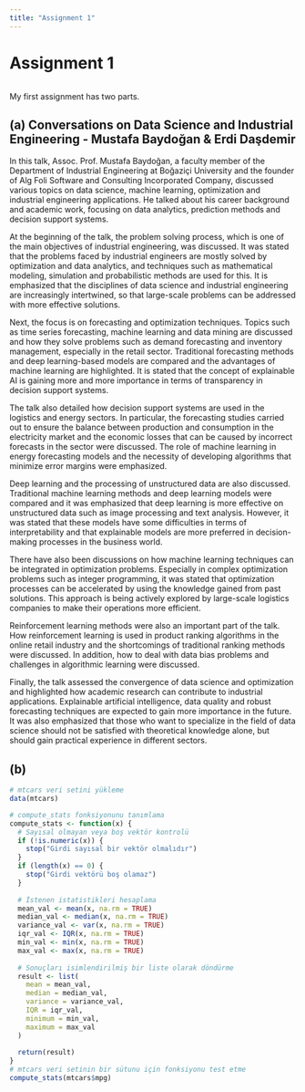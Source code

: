 ```yaml
---
title: "Assignment 1"
---
```


# Assignment 1

```r

```

My first assignment has two parts.

## (a) **Conversations on Data Science and Industrial Engineering - Mustafa Baydoğan & Erdi Daşdemir**

In this talk, Assoc. Prof. Mustafa Baydoğan, a faculty member of the Department of Industrial Engineering at Boğaziçi University and the founder of Alg Foli Software and Consulting Incorporated Company, discussed various topics on data science, machine learning, optimization and industrial engineering applications. He talked about his career background and academic work, focusing on data analytics, prediction methods and decision support systems.

At the beginning of the talk, the problem solving process, which is one of the main objectives of industrial engineering, was discussed. It was stated that the problems faced by industrial engineers are mostly solved by optimization and data analytics, and techniques such as mathematical modeling, simulation and probabilistic methods are used for this. It is emphasized that the disciplines of data science and industrial engineering are increasingly intertwined, so that large-scale problems can be addressed with more effective solutions.

Next, the focus is on forecasting and optimization techniques. Topics such as time series forecasting, machine learning and data mining are discussed and how they solve problems such as demand forecasting and inventory management, especially in the retail sector. Traditional forecasting methods and deep learning-based models are compared and the advantages of machine learning are highlighted. It is stated that the concept of explainable AI is gaining more and more importance in terms of transparency in decision support systems.

The talk also detailed how decision support systems are used in the logistics and energy sectors. In particular, the forecasting studies carried out to ensure the balance between production and consumption in the electricity market and the economic losses that can be caused by incorrect forecasts in the sector were discussed. The role of machine learning in energy forecasting models and the necessity of developing algorithms that minimize error margins were emphasized.

Deep learning and the processing of unstructured data are also discussed. Traditional machine learning methods and deep learning models were compared and it was emphasized that deep learning is more effective on unstructured data such as image processing and text analysis. However, it was stated that these models have some difficulties in terms of interpretability and that explainable models are more preferred in decision-making processes in the business world.

There have also been discussions on how machine learning techniques can be integrated in optimization problems. Especially in complex optimization problems such as integer programming, it was stated that optimization processes can be accelerated by using the knowledge gained from past solutions. This approach is being actively explored by large-scale logistics companies to make their operations more efficient.

Reinforcement learning methods were also an important part of the talk. How reinforcement learning is used in product ranking algorithms in the online retail industry and the shortcomings of traditional ranking methods were discussed. In addition, how to deal with data bias problems and challenges in algorithmic learning were discussed.

Finally, the talk assessed the convergence of data science and optimization and highlighted how academic research can contribute to industrial applications. Explainable artificial intelligence, data quality and robust forecasting techniques are expected to gain more importance in the future. It was also emphasized that those who want to specialize in the field of data science should not be satisfied with theoretical knowledge alone, but should gain practical experience in different sectors.

## (b)

```r
# mtcars veri setini yükleme
data(mtcars)

# compute_stats fonksiyonunu tanımlama
compute_stats <- function(x) {
  # Sayısal olmayan veya boş vektör kontrolü
  if (!is.numeric(x)) {
    stop("Girdi sayısal bir vektör olmalıdır")
  }
  if (length(x) == 0) {
    stop("Girdi vektörü boş olamaz")
  }
  
  # İstenen istatistikleri hesaplama
  mean_val <- mean(x, na.rm = TRUE)
  median_val <- median(x, na.rm = TRUE)
  variance_val <- var(x, na.rm = TRUE)
  iqr_val <- IQR(x, na.rm = TRUE)
  min_val <- min(x, na.rm = TRUE)
  max_val <- max(x, na.rm = TRUE)
  
  # Sonuçları isimlendirilmiş bir liste olarak döndürme
  result <- list(
    mean = mean_val,
    median = median_val,
    variance = variance_val,
    IQR = iqr_val,
    minimum = min_val,
    maximum = max_val
  )
  
  return(result)
}
# mtcars veri setinin bir sütunu için fonksiyonu test etme
compute_stats(mtcars$mpg)

```
